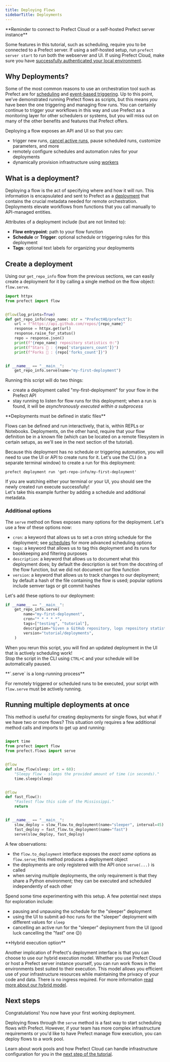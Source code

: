 ```yaml
---
title: Deploying Flows
sidebarTitle: Deployments
---
```

<Note>
**Reminder to connect to Prefect Cloud or a self-hosted Prefect server instance**

Some features in this tutorial, such as scheduling, require you to be connected to a Prefect server. If using a self-hosted setup, run `prefect server start` to run both the webserver and UI. If using Prefect Cloud, make sure you have [successfully authenticated your local environment](https://docs.prefect.io/cloud/cloud-quickstart/).
</Note>

Why Deployments?
----------------------------------------------------------------

Some of the most common reasons to use an orchestration tool such as Prefect are for [scheduling](https://docs.prefect.io/concepts/schedules/) and [event-based triggering](https://docs.prefect.io/concepts/automations/). Up to this point, we’ve demonstrated running Prefect flows as scripts, but this means _you_ have been the one triggering and managing flow runs. You can certainly continue to trigger your workflows in this way and use Prefect as a monitoring layer for other schedulers or systems, but you will miss out on many of the other benefits and features that Prefect offers.

Deploying a flow exposes an API and UI so that you can:

*   trigger new runs, [cancel active runs](https://docs.prefect.io/concepts/flows/#cancel-a-flow-run), pause scheduled runs, customize parameters, and more
*   remotely configure schedules and automation rules for your deployments
*   dynamically provision infrastructure using [workers](https://docs.prefect.io/tutorials/workers/)

What is a deployment?
----------------------------------------------------------------

Deploying a flow is the act of specifying where and how it will run. This information is encapsulated and sent to Prefect as a [deployment](https://docs.prefect.io/concepts/deployments/) that contains the crucial metadata needed for remote orchestration. Deployments elevate workflows from functions that you call manually to API-managed entities.

Attributes of a deployment include (but are not limited to):

*   **Flow entrypoint**: path to your flow function
*   **Schedule** or **Trigger**: optional schedule or triggering rules for this deployment
*   **Tags**: optional text labels for organizing your deployments

Create a deployment
-------------------------------------------------------------

Using our `get_repo_info` flow from the previous sections, we can easily create a deployment for it by calling a single method on the flow object: `flow.serve`.


```python repo_info.py
import httpx
from prefect import flow


@flow(log_prints=True)
def get_repo_info(repo_name: str = "PrefectHQ/prefect"):
    url = f"https://api.github.com/repos/{repo_name}"
    response = httpx.get(url)
    response.raise_for_status()
    repo = response.json()
    print(f"{repo_name} repository statistics 🤓:")
    print(f"Stars 🌠 : {repo['stargazers_count']}")
    print(f"Forks 🍴 : {repo['forks_count']}")


if __name__ == "__main__":
    get_repo_info.serve(name="my-first-deployment")

```


Running this script will do two things:

*   create a deployment called "my-first-deployment" for your flow in the Prefect API
*   stay running to listen for flow runs for this deployment; when a run is found, it will be _asynchronously executed within a subprocess_

<Warning>
**Deployments must be defined in static files**

Flows can be defined and run interactively, that is, within REPLs or Notebooks. Deployments, on the other hand, require that your flow definition be in a known file (which can be located on a remote filesystem in certain setups, as we'll see in the next section of the tutorial).
</Warning>

Because this deployment has no schedule or triggering automation, you will need to use the UI or API to create runs for it. Let's use the CLI (in a separate terminal window) to create a run for this deployment:

```
prefect deployment run 'get-repo-info/my-first-deployment'

```


If you are watching either your terminal or your UI, you should see the newly created run execute successfully!  
Let's take this example further by adding a schedule and additional metadata.

### Additional options

The `serve` method on flows exposes many options for the deployment. Let's use a few of these options now:

*   `cron`: a keyword that allows us to set a cron string schedule for the deployment; see [schedules](https://docs.prefect.io/concepts/schedules/) for more advanced scheduling options
*   `tags`: a keyword that allows us to tag this deployment and its runs for bookkeeping and filtering purposes
*   `description`: a keyword that allows us to document what this deployment does; by default the description is set from the docstring of the flow function, but we did not document our flow function
*   `version`: a keyword that allows us to track changes to our deployment; by default a hash of the file containing the flow is used; popular options include semver tags or git commit hashes

Let's add these options to our deployment:

```python
if __name__ == "__main__":
    get_repo_info.serve(
        name="my-first-deployment",
        cron="* * * * *",
        tags=["testing", "tutorial"],
        description="Given a GitHub repository, logs repository statistics for that repo.",
        version="tutorial/deployments",
    )

```


When you rerun this script, you will find an updated deployment in the UI that is actively scheduling work!  
Stop the script in the CLI using `CTRL+C` and your schedule will be automatically paused.

<Note>
**`.serve` is a long-running process**

For remotely triggered or scheduled runs to be executed, your script with `flow.serve` must be actively running.
</Note>

Running multiple deployments at once
-----------------------------------------------------------------------------------------------

This method is useful for creating deployments for single flows, but what if we have two or more flows? This situation only requires a few additional method calls and imports to get up and running:


```python multi_flow_deployment.py

import time
from prefect import flow
from prefect.flows import serve


@flow
def slow_flow(sleep: int = 60):
    "Sleepy flow - sleeps the provided amount of time (in seconds)."
    time.sleep(sleep)


@flow
def fast_flow():
    "Fastest flow this side of the Mississippi."
    return


if __name__ == "__main__":
    slow_deploy = slow_flow.to_deployment(name="sleeper", interval=45)
    fast_deploy = fast_flow.to_deployment(name="fast")
    serve(slow_deploy, fast_deploy)

```


A few observations:

*   the `flow.to_deployment` interface exposes the _exact same_ options as `flow.serve`; this method produces a deployment object
*   the deployments are only registered with the API once `serve(...)` is called
*   when serving multiple deployments, the only requirement is that they share a Python environment; they can be executed and scheduled independently of each other

Spend some time experimenting with this setup. A few potential next steps for exploration include:

*   pausing and unpausing the schedule for the "sleeper" deployment
*   using the UI to submit ad-hoc runs for the "sleeper" deployment with different values for `sleep`
*   cancelling an active run for the "sleeper" deployment from the UI (good luck cancelling the "fast" one 😉)

<Note>
**Hybrid execution option**

Another implication of Prefect's deployment interface is that you can choose to use our hybrid execution model. Whether you use Prefect Cloud or host a Prefect server instance yourself, you can run work flows in the environments best suited to their execution. This model allows you efficient use of your infrastructure resources while maintaining the privacy of your code and data. There is no ingress required. For more information [read more about our hybrid model](https://www.prefect.io/security/overview/#hybrid-model).
</Note>

Next steps
-------------------------------------------

Congratulations! You now have your first working deployment.

Deploying flows through the `serve` method is a fast way to start scheduling flows with Prefect. However, if your team has more complex infrastructure requirements or you'd like to have Prefect manage flow execution, you can deploy flows to a work pool.

Learn about work pools and how Prefect Cloud can handle infrastructure configuration for you in the [next step of the tutorial](https://docs.prefect.io/tutorial/work-pools/).
